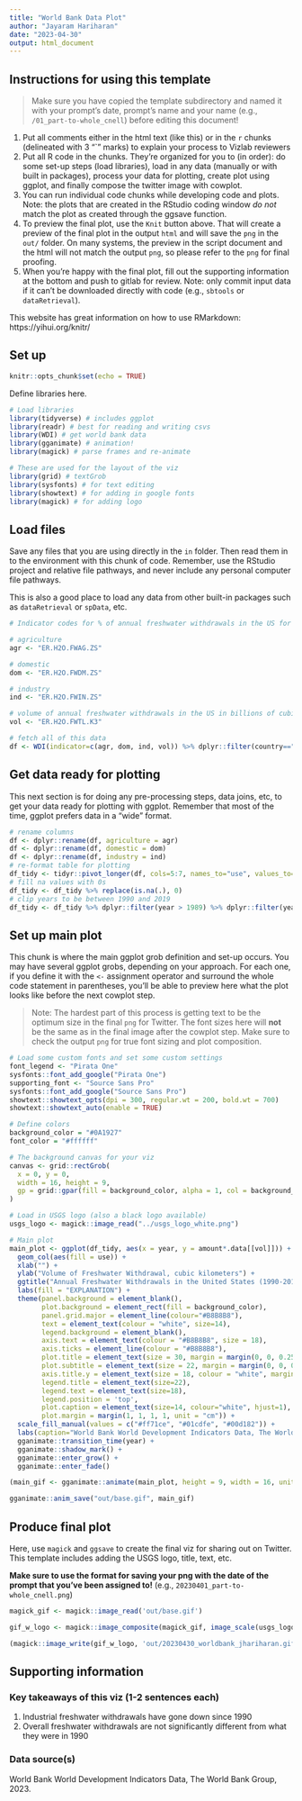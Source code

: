 ```yaml
---
title: "World Bank Data Plot"
author: "Jayaram Hariharan"
date: "2023-04-30"
output: html_document
---
```


## Instructions for using this template

> Make sure you have copied the template subdirectory and named it with your prompt's date, prompt's name and your name (e.g., `/01_part-to-whole_cnell`) before editing this document!

1. Put all comments either in the html text (like this) or in the `r` chunks (delineated with 3 "`" marks) to explain your process to Vizlab reviewers
2. Put all R code in the chunks. They're organized for you to (in order): do some set-up steps (load libraries), load in any data (manually or with built in packages), process your data for plotting, create plot using ggplot, and finally compose the twitter image with cowplot.
3. You can run individual code chunks while developing code and plots. Note: the plots that are created in the RStudio coding window *do not* match the plot as created through the ggsave function. 
4. To preview the final plot, use the `Knit` button above. That will create a preview of the final plot in the output `html` and will save the `png` in the `out/` folder. On many systems, the preview in the script document and the html will not match the output `png`, so please refer to the `png` for final proofing.
5. When you're happy with the final plot, fill out the supporting information at the bottom and push to gitlab for review. Note: only commit input data if it can't be downloaded directly with code (e.g., `sbtools` or `dataRetrieval`).

This website has great information on how to use RMarkdown: https://yihui.org/knitr/

## Set up

```r
knitr::opts_chunk$set(echo = TRUE)

```



Define libraries here. 

```r
# Load libraries
library(tidyverse) # includes ggplot
library(readr) # best for reading and writing csvs
library(WDI) # get world bank data
library(gganimate) # animation!
library(magick) # parse frames and re-animate

# These are used for the layout of the viz
library(grid) # textGrob
library(sysfonts) # for text editing
library(showtext) # for adding in google fonts
library(magick) # for adding logo
```



## Load files

Save any files that you are using directly in the `in` folder. Then read them in to the environment with this chunk of code. Remember, use the RStudio project and relative file pathways, and never include any personal computer file pathways.

This is also a good place to load any data from other built-in packages such as `dataRetrieval` or `spData`, etc.


```r
# Indicator codes for % of annual freshwater withdrawals in the US for

# agriculture
agr <- "ER.H2O.FWAG.ZS"

# domestic
dom <- "ER.H2O.FWDM.ZS"

# industry
ind <- "ER.H2O.FWIN.ZS"

# volume of annual freshwater withdrawals in the US in billions of cubic meters
vol <- "ER.H2O.FWTL.K3"

# fetch all of this data
df <- WDI(indicator=c(agr, dom, ind, vol)) %>% dplyr::filter(country=="United States")
```

## Get data ready for plotting
  
This next section is for doing any pre-processing steps, data joins, etc, to get your data ready for plotting with ggplot. Remember that most of the time, ggplot prefers data in a "wide" format.


```r
# rename columns
df <- dplyr::rename(df, agriculture = agr)
df <- dplyr::rename(df, domestic = dom)
df <- dplyr::rename(df, industry = ind)
# re-format table for plotting
df_tidy <- tidyr::pivot_longer(df, cols=5:7, names_to="use", values_to="amount")
# fill na values with 0s
df_tidy <- df_tidy %>% replace(is.na(.), 0)
# clip years to be between 1990 and 2019
df_tidy <- df_tidy %>% dplyr::filter(year > 1989) %>% dplyr::filter(year < 2020)
```

## Set up main plot

This chunk is where the main ggplot grob definition and set-up occurs. You may have several ggplot grobs, depending on your approach. For each one, if you define it with the `<-` assignment operator and surround the whole code statement in parentheses, you'll be able to preview here what the plot looks like before the next cowplot step.

> Note: The hardest part of this process is getting text to be the optimum size in the final `png` for Twitter. The font sizes here will **not** be the same as in the final image after the cowplot step. Make sure to check the output `png` for true font sizing and plot composition. 

```r
# Load some custom fonts and set some custom settings
font_legend <- "Pirata One"
sysfonts::font_add_google("Pirata One")
supporting_font <- "Source Sans Pro"
sysfonts::font_add_google("Source Sans Pro")
showtext::showtext_opts(dpi = 300, regular.wt = 200, bold.wt = 700)
showtext::showtext_auto(enable = TRUE)

# Define colors
background_color = "#0A1927"
font_color = "#ffffff"

# The background canvas for your viz
canvas <- grid::rectGrob(
  x = 0, y = 0, 
  width = 16, height = 9,
  gp = grid::gpar(fill = background_color, alpha = 1, col = background_color)
)

# Load in USGS logo (also a black logo available)
usgs_logo <- magick::image_read("../usgs_logo_white.png") 

# Main plot
main_plot <- ggplot(df_tidy, aes(x = year, y = amount*.data[[vol]])) + 
  geom_col(aes(fill = use)) + 
  xlab("") +
  ylab("Volume of Freshwater Withdrawal, cubic kilometers") + 
  ggtitle("Annual Freshwater Withdrawals in the United States (1990-2019)", subtitle="World Bank World Development Indicators Data") + 
  labs(fill = "EXPLANATION") + 
  theme(panel.background = element_blank(),
        plot.background = element_rect(fill = background_color),
        panel.grid.major = element_line(colour="#B8B8B8"),
        text = element_text(colour = "white", size=14),
        legend.background = element_blank(),
        axis.text = element_text(colour = "#B8B8B8", size = 18),
        axis.ticks = element_line(colour = "#B8B8B8"),
        plot.title = element_text(size = 30, margin = margin(0, 0, 0.25, 0, unit = "cm"), face="bold"),
        plot.subtitle = element_text(size = 22, margin = margin(0, 0, 0.5, 0, unit = "cm")),
        axis.title.y = element_text(size = 18, colour = "white", margin = margin(0, 1, 0, 0, unit = "cm")),
        legend.title = element_text(size=22),
        legend.text = element_text(size=18),
        legend.position = 'top',
        plot.caption = element_text(size=14, colour="white", hjust=1),
        plot.margin = margin(1, 1, 1, 1, unit = "cm")) +
  scale_fill_manual(values = c("#ff71ce", "#01cdfe", "#00d182")) + 
  labs(caption="World Bank World Development Indicators Data, The World Bank Group, 2023.\nData acquisition and plotting done in the R programming language using the WDI, ggplot2, and tidyverse packages.", margin = margin(1, 0, 0, 0, unit = "cm")) + 
  gganimate::transition_time(year) + 
  gganimate::shadow_mark() + 
  gganimate::enter_grow() + 
  gganimate::enter_fade()

(main_gif <- gganimate::animate(main_plot, height = 9, width = 16, units = "in", res = 100))

gganimate::anim_save("out/base.gif", main_gif)
```


## Produce final plot

Here, use `magick` and `ggsave` to create the final viz for sharing out on Twitter. This template includes adding the USGS logo, title, text, etc.

**Make sure to use the format for saving your png with the date of the prompt that you've been assigned to!** (e.g., `20230401_part-to-whole_cnell.png`)

```r
magick_gif <- magick::image_read('out/base.gif')

gif_w_logo <- magick::image_composite(magick_gif, image_scale(usgs_logo, "150"), offset = "+10+810")

(magick::image_write(gif_w_logo, 'out/20230430_worldbank_jhariharan.gif'))


```

## Supporting information

### Key takeaways of this viz (1-2 sentences each)

1. Industrial freshwater withdrawals have gone down since 1990
2. Overall freshwater withdrawals are not significantly different from what they were in 1990

### Data source(s)

World Bank World Development Indicators Data, The World Bank Group, 2023.

